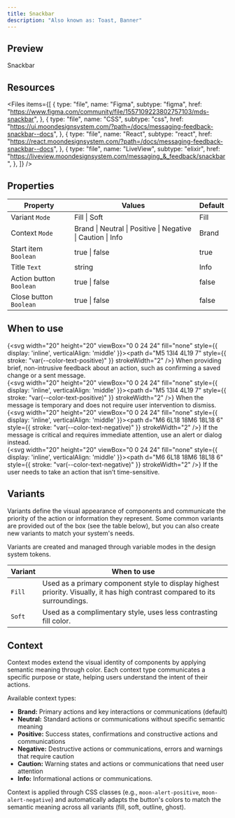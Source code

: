 ```yaml
---
title: Snackbar
description: "Also known as: Toast, Banner"
---
```


## Preview

<div className="w-full bg-primary h-[320px] flex items-center justify-center border border-primary gap-4 not-prose">
  <div className="moon-snackbar w-[320px]">
    <Icon name="info" />
    Snackbar
  </div>
</div>

## Resources

<Files
  items={[
    {
      type: "file",
      name: "Figma",
      subtype: "figma",
      href: "https://www.figma.com/community/file/1557109223802757103/mds-snackbar",
    },
    {
      type: "file",
      name: "CSS",
      subtype: "css",
      href: "https://ui.moondesignsystem.com/?path=/docs/messaging-feedback-snackbar--docs",
    },
    {
      type: "file",
      name: "React",
      subtype: "react",
      href: "https://react.moondesignsystem.com/?path=/docs/messaging-feedback-snackbar--docs",
    },
    {
      type: "file",
      name: "LiveView",
      subtype: "elixir",
      href: "https://liveview.moondesignsystem.com/messaging_&_feedback/snackbar",
    },
  ]}
/>

## Properties

| **Property**            | **Values**                                                  | **Default** |
| ----------------------- | ----------------------------------------------------------- | ----------- |
| Variant `Mode`          | Fill \| Soft                                                | Fill        |
| Context `Mode`          | Brand \| Neutral \| Positive \| Negative \| Caution \| Info | Brand       |
| Start item `Boolean`    | true \| false                                               | true        |
| Title `Text`            | string                                                      | Info        |
| Action button `Boolean` | true \| false                                               | false       |
| Close button `Boolean`  | true \| false                                               | false       |

## When to use

{<svg width="20" height="20" viewBox="0 0 24 24" fill="none" style={{ display: 'inline', verticalAlign: 'middle' }}><path d="M5 13l4 4L19 7" style={{ stroke: "var(--color-text-positive)" }} strokeWidth="2" /></svg>} When providing brief, non-intrusive feedback about an action, such as confirming a saved change or a sent message. <br/>
{<svg width="20" height="20" viewBox="0 0 24 24" fill="none" style={{ display: 'inline', verticalAlign: 'middle' }}><path d="M5 13l4 4L19 7" style={{ stroke: "var(--color-text-positive)" }} strokeWidth="2" /></svg>} When the message is temporary and does not require user intervention to dismiss. <br/>
{<svg width="20" height="20" viewBox="0 0 24 24" fill="none" style={{ display: 'inline', verticalAlign: 'middle' }}><path d="M6 6L18 18M6 18L18 6" style={{ stroke: "var(--color-text-negative)" }} strokeWidth="2" /></svg>} If the message is critical and requires immediate attention, use an alert or dialog instead. <br/>
{<svg width="20" height="20" viewBox="0 0 24 24" fill="none" style={{ display: 'inline', verticalAlign: 'middle' }}><path d="M6 6L18 18M6 18L18 6" style={{ stroke: "var(--color-text-negative)" }} strokeWidth="2" /></svg>} If the user needs to take an action that isn’t time-sensitive. <br/>

## Variants

Variants define the visual appearance of components and communicate the priority of the action or information they represent. Some common variants are provided out of the box (see the table below), but you can also create new variants to match your system's needs.

Variants are created and managed through variable modes in the design system tokens.

| **Variant** | **When to use**                                                                                                             |
| ----------- | --------------------------------------------------------------------------------------------------------------------------- |
| `Fill`      | Used as a primary component style to display highest priority. Visually, it has high contrast compared to its surroundings. |
| `Soft`      | Used as a complimentary style, uses less contrasting fill color.                                                            |

## Context

Context modes extend the visual identity of components by applying semantic meaning through color. Each context type communicates a specific purpose or state, helping users understand the intent of their actions.

Available context types:

- **Brand:** Primary actions and key interactions or communications (default)
- **Neutral:** Standard actions or communications without specific semantic meaning
- **Positive:** Success states, confirmations and constructive actions and communications
- **Negative:** Destructive actions or communications, errors and warnings that require caution
- **Caution:** Warning states and actions or communications that need user attention
- **Info:** Informational actions or communications.

Context is applied through CSS classes (e.g., `moon-alert-positive`, `moon-alert-negative`) and automatically adapts the button's colors to match the semantic meaning across all variants (fill, soft, outline, ghost).
